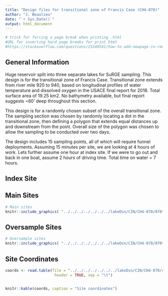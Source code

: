 ```yaml
---
title: "Design files for transitional zone of Francis Case (CH4-070)"
author: "J. Beaulieu"
date: "`r Sys.Date()`"
output: html_document
---
```


```r
# trick for forcing a page break when printing .html
#URL for inserting hard page breaks for print html
#https://stackoverflow.com/questions/25240541/how-to-add-newpage-in-rmarkdown-in-a-smart-way
```
## General Information
Huge reservoir split into three separate lakes for SuRGE sampling.  This design is for the transitional zone of Francis Case.   Transitional zone extends from river mile 920 to 940, based on longitudinal profiles of water temperature and dissolved oxygen in the USACE final report for 2018.  Total surface area of 19.25 km2.  No bathymetry available, but final report suggests ~60' deep throughout this section.

This design is for a randomly chosen subset of the overall transitional zone.  The sampling section was chosen by randomly locating a dot in the transitional zone, then defining a polygon that extends equal distances up and downstream from the point.  Overall size of the polygon was chosen to allow the sampling to be conducted over two days. 

The design includes 15 sampling points, all of which will require funnel deployments.  Assuming 15 minutes per site, we are looking at 4 hours of work.  Lets further assume one hour at index site.  If we were to go out and back in one boat, assume 2 hours of driving time.  Total time on water = 7 hours.

## Index Site


## Main Sites
```r
# Main sites
knitr::include_graphics( "../../../../../../../lakeDsn/CIN/CH4-070/070transitional_Main.png")
```
<P style="page-break-before: always">
  
  

## Oversample Sites
```r
# Oversample sites
knitr::include_graphics( "../../../../../../../lakeDsn/CIN/CH4-070/070transitional_Over.png")
```

<P style="page-break-before: always">
## Site Coordinates
```r

coords <- read.table(file = "../../../../../../../lakeDsn/CIN/CH4-070/ch4_070transitionalSites.txt",
                      header = TRUE, sep = "\t")


knitr::kable(coords, caption = "Site coordinates")
```